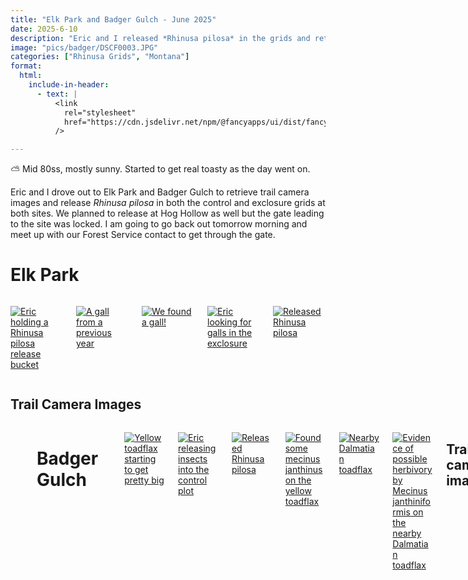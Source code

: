 ```yaml
---
title: "Elk Park and Badger Gulch - June 2025"
date: 2025-6-10
description: "Eric and I released *Rhinusa pilosa* in the grids and retrieved images from the trail cameras."
image: "pics/badger/DSCF0003.JPG"
categories: ["Rhinusa Grids", "Montana"]
format:
  html:
    include-in-header:
      - text: |
          <link
            rel="stylesheet"
            href="https://cdn.jsdelivr.net/npm/@fancyapps/ui/dist/fancybox.css"
          />

---
```


::: {.callout-note title="Weather"}
⛅ Mid 80ss, mostly sunny. Started to get real toasty as the day went on.
:::

Eric and I drove out to Elk Park and Badger Gulch to retrieve trail camera images and release *Rhinusa pilosa* in both the control and exclosure grids at both sites. We planned to release at Hog Hollow as well but the gate leading to the site was locked. I am going to go back out tomorrow morning and meet up with our Forest Service contact to get through the gate. 

# Elk Park

<!-- Add script to the <head> of your page to load the embeddable map component -->
<script type="module" src="https://js.arcgis.com/embeddable-components/4.32/arcgis-embeddable-components.esm.js"></script>
<!-- Add custom element to <body> of your page -->
 <arcgis-embedded-map style="height:200px;width:100%;" item-id="a8d767df204f492f9b0442babd69c8ed" theme="light" heading-enabled portal-url="https://sscmsu.maps.arcgis.com" ></arcgis-embedded-map>

:::{.columns}
 
::: {.column width="33%" .px-2}
[![Eric holding a <i>Rhinusa pilosa</i> release bucket](pics/elkpark/eric_bucket.jpg)](pics/elkpark/eric_bucket.jpg){data-fancybox="gallery" 
data-caption="Eric holding a <i>Rhinusa pilosa</i> release bucket"} 
:::

::: {.column width="33%" .px-2}
[![A gall from a previous year](pics/elkpark/elkpark_gall2.jpg)](pics/elkpark/elkpark_gall2.jpg){data-fancybox="gallery" 
data-caption="A gall from a previous year"}
:::

::: {.column width="33%" .px-2}
[![We found a gall!](pics/elkpark/elkpark_gall1.jpg)](pics/elkpark/elkpark_gall1.jpg){data-fancybox="gallery" 
data-caption="We found a gall!"}
:::

::: {.column width="33%" .px-2}
[![Eric looking for galls in the exclosure](pics/elkpark/eric_exclosure.jpg)](pics/elkpark/eric_exclosure.jpg){data-fancybox="gallery" 
data-caption="Eric looking for galls in the exclosure"}
:::

::: {.column width="33%" .px-2}
[![Released <i>Rhinusa pilosa</i>](pics/elkpark/pilosa_cloth.jpg)](pics/elkpark/pilosa_cloth.jpg){data-fancybox="gallery" 
data-caption="Released <i>Rhinusa pilosa</i>"}
:::
:::

## Trail Camera Images
:::{.columns}

::: {.column width="33%" .px-2}
[![Morning visitor at the control grid](pics/elkpark/DSCF0052.JPG)](pics/elkpark/DSCF0052.JPG){data-fancybox="gallery" 
data-caption="Morning visitor at the control grid"} 
::: 

::: {.column width="33%" .px-2}
[![Ground squirrel (bottom left)](pics/elkpark/DSCF0076.JPG)](pics/elkpark/DSCF0076.JPG){data-fancybox="gallery" 
data-caption="Ground squirrel (bottom left)"} 
:::

# Badger Gulch

<!-- Add script to the <head> of your page to load the embeddable map component -->
<script type="module" src="https://js.arcgis.com/embeddable-components/4.32/arcgis-embeddable-components.esm.js"></script>
<!-- Add custom element to <body> of your page -->
 <arcgis-embedded-map style="height:200px;width:100%;" item-id="8856c10725974d7aa2e13f0bf521fc22" theme="light" heading-enabled share-enabled portal-url="https://sscmsu.maps.arcgis.com" ></arcgis-embedded-map>

:::{.columns}

::: {.column width="33%" .px-2}
[![Yellow toadflax starting to get pretty big](pics/badger/big_yellow.jpeg)](pics/badger/big_yellow.jpeg){data-fancybox="gallery" 
data-caption="Yellow toadflax starting to get pretty big"} 
:::

::: {.column width="33%" .px-2}
[![Eric releasing insects into the control plot](pics/badger/eric_release.jpeg)](pics/badger/eric_release.jpeg){data-fancybox="gallery" 
data-caption="Eric releasing insects into the the control plot"} 
:::

::: {.column width="33%" .px-2}
[![Released <i>Rhinusa pilosa</i>](pics/badger/badger_release.jpg)](pics/badger/badger_release.jpg){data-fancybox="gallery" 
data-caption="Released <i>Rhinusa pilosa</i>"} 
:::

::: {.column width="33%" .px-2}
[![Found some <i>mecinus janthinus</i> on the yellow toadflax](pics/badger/mecinus.jpg)](pics/badger/mecinus.jpg){data-fancybox="gallery" 
data-caption="Found some <i>Mecinus janthinus</i> on the yellow toadflax"} 
:::

::: {.column width="33%" .px-2}
[![Nearby Dalmatian toadflax](pics/badger/dalmatian2.jpg)](pics/badger/dalmatian2.jpg){data-fancybox="gallery" 
data-caption="Nearby Dalmatian toadflax"} 
:::

::: {.column width="33%" .px-2}
[![Evidence of possible herbivory by <i>Mecinus janthiniformis</i> on the nearby Dalmatian toadflax](pics/badger/dalmatian_damage.jpg)](pics/badger/dalmatian_damage.jpg){data-fancybox="gallery" 
data-caption="Evidence of possible herbivory by <i>Mecinus janthiniformis</i> on the nearby Dalmatian toadflax"} 
:::

:::

## Trail camera images

::: {.column width="33%" .px-2}
[![A cyote visits the control grid](pics/badger/DSCF0003.JPG)](pics/badger/DSCF0003.JPG){data-fancybox="gallery" 
data-caption="A cyote visits the control grid"} 
:::

::: {.column width="33%" .px-2}
[![Morning elk at control grid](pics/badger/DSCF0064.JPG)](pics/badger/DSCF0064.JPG){data-fancybox="gallery" 
data-caption="Morning elk at control grid"} 
:::

::: {.column width="33%" .px-2}
[![Deer passing the exclosure](pics/badger/DSCF0080.JPG)](pics/badger/DSCF0080.JPG){data-fancybox="gallery" 
data-caption="Deer passing the exclosure"} 
:::
:::